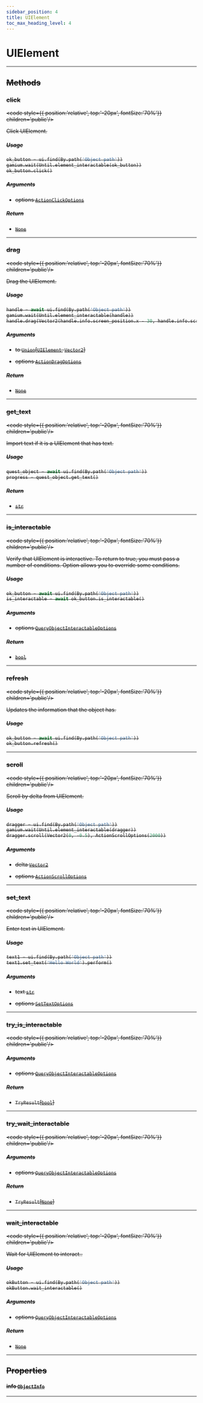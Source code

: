 ```yaml
---
sidebar_position: 4
title: UIElement
toc_max_heading_level: 4
---
```


# UIElement <s generated />

<hr class="solid" />  <s generated />

## Methods <s generated />

### click <s generated />

<s childtag /> <code style={{ position:'relative', top:'-20px', fontSize:'70%'}} children='public'/> <s generated />

Click UIElement.

##### Usage

```python
ok_button = ui.find(By.path('Object path'))
gamium.wait(Until.element_interactable(ok_button))
ok_button.click()
```

##### Arguments <s generated />

- options [`ActionClickOptions`]( action-click-options) <s generated />

##### Return <s generated />

- [`None`]( https://docs.python.org/3.9/library/constants.html?highlight=none#None) <s generated />

<hr class="solid" />  <s generated />

### drag <s generated />

<s childtag /> <code style={{ position:'relative', top:'-20px', fontSize:'70%'}} children='public'/> <s generated />

Drag the UIElement.

##### Usage

```python
handle = await ui.find(By.path('Object path'))
gamium.wait(Until.element_interactable(handle))
handle.drag(Vector2(handle.info.screen_position.x - 30, handle.info.screen_position.y), ActionDragOptions(1000, 100))
```

##### Arguments <s generated />

- to [`Union`]( https://docs.python.org/3.9/library/typing.html?highlight=optional#typing.Union)[[`UIElement`]( ui-element), [`Vector2`]( vector2)] <s generated />

- options [`ActionDragOptions`]( action-drag-options) <s generated />

##### Return <s generated />

- [`None`]( https://docs.python.org/3.9/library/constants.html?highlight=none#None) <s generated />

<hr class="solid" />  <s generated />

### get_text <s generated />

<s childtag /> <code style={{ position:'relative', top:'-20px', fontSize:'70%'}} children='public'/> <s generated />

Import text if it is a UIElement that has text.

##### Usage

```python
quest_object = await ui.find(By.path('Object path'))
progress = quest_object.get_text()
```

##### Return <s generated />

- [`str`]( https://docs.python.org/3.9/library/stdtypes.html?highlight=int#numeric-types-int-float-complex) <s generated />

<hr class="solid" />  <s generated />

### is_interactable <s generated />

<s childtag /> <code style={{ position:'relative', top:'-20px', fontSize:'70%'}} children='public'/> <s generated />

Verify that UIElement is interactive. To return to true, you must pass a number of conditions. Option allows you to override some conditions.

##### Usage

```python
ok_button = await ui.find(By.path('Object path'))
is_interactable = await ok_button.is_interactable()
```

##### Arguments <s generated />

- options [`QueryObjectInteractableOptions`]( query-object-interactable-options) <s generated />

##### Return <s generated />

- [`bool`]( https://docs.python.org/3.9/library/stdtypes.html?highlight=int#boolean-values) <s generated />

<hr class="solid" />  <s generated />

### refresh <s generated />

<s childtag /> <code style={{ position:'relative', top:'-20px', fontSize:'70%'}} children='public'/> <s generated />

Updates the information that the object has.

##### Usage

```python
ok_button = await ui.find(By.path('Object path'))
ok_button.refresh()
```

<hr class="solid" />  <s generated />

### scroll <s generated />

<s childtag /> <code style={{ position:'relative', top:'-20px', fontSize:'70%'}} children='public'/> <s generated />

Scroll by delta from UIElement.

##### Usage

```python
dragger = ui.find(By.path('Object path'))
gamium.wait(Until.element_interactable(dragger))
dragger.scroll(Vector2(0, -0.5), ActionScrollOptions(2000))
```

##### Arguments <s generated />

- delta [`Vector2`]( vector2) <s generated />

- options [`ActionScrollOptions`]( action-scroll-options) <s generated />

<hr class="solid" />  <s generated />

### set_text <s generated />

<s childtag /> <code style={{ position:'relative', top:'-20px', fontSize:'70%'}} children='public'/> <s generated />

Enter text in UIElement.

##### Usage

```python
text1 = ui.find(By.path('Object path'))
text1.set_text('Hello World').perform()
```

##### Arguments <s generated />

- text [`str`]( https://docs.python.org/3.9/library/stdtypes.html?highlight=int#numeric-types-int-float-complex) <s generated />

- options [`SetTextOptions`]( set-text-options) <s generated />

<hr class="solid" />  <s generated />

### try_is_interactable <s generated />

<s childtag /> <code style={{ position:'relative', top:'-20px', fontSize:'70%'}} children='public'/> <s generated />

##### Arguments <s generated />

- options [`QueryObjectInteractableOptions`]( query-object-interactable-options) <s generated />

##### Return <s generated />

- `TryResult`[[`bool`]( https://docs.python.org/3.9/library/stdtypes.html?highlight=int#boolean-values)] <s generated />

<hr class="solid" />  <s generated />

### try_wait_interactable <s generated />

<s childtag /> <code style={{ position:'relative', top:'-20px', fontSize:'70%'}} children='public'/> <s generated />

##### Arguments <s generated />

- options [`QueryObjectInteractableOptions`]( query-object-interactable-options) <s generated />

##### Return <s generated />

- `TryResult`[[`None`]( https://docs.python.org/3.9/library/constants.html?highlight=none#None)] <s generated />

<hr class="solid" />  <s generated />

### wait_interactable <s generated />

<s childtag /> <code style={{ position:'relative', top:'-20px', fontSize:'70%'}} children='public'/> <s generated />

Wait for UIElement to interact..

##### Usage

```python
okButton = ui.find(By.path('Object path'))
okButton.wait_interactable()
```

##### Arguments <s generated />

- options [`QueryObjectInteractableOptions`]( query-object-interactable-options) <s generated />

##### Return <s generated />

- [`None`]( https://docs.python.org/3.9/library/constants.html?highlight=none#None) <s generated />

<hr class="solid" />  <s generated />

## Properties <s generated />

#### info [`ObjectInfo`]( object-info) <s generated />

<hr class="solid" />  <s generated />


